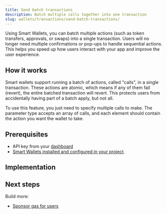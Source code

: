 ```yaml
---
title: Send batch transactions
description: Batch multiple calls together into one transaction
slug: wallets/transactions/send-batch-transactions/
---
```


Using Smart Wallets, you can batch multiple actions (such as token transfers, approvals, or swaps) into a single transaction. Users will no longer need multiple confirmations or pop-ups to handle sequential actions. This helps you speed up how users interact with your app and improve the user experience.

## How it works

Smart wallets support running a batch of actions, called "calls", in a single transaction. These actions are atomic, which means if any of them fail (revert), the entire batched transaction will revert. This protects users from accidentally having part of a batch apply, but not all.

To use this feature, you just need to specify multiple calls to make. The parameter type accepts an array of calls, and each element should contain the action you want the wallet to take.

## Prerequisites

- API key from your [dashboard](https://dashboard.alchemy.com/apps)
- [Smart Wallets installed and configured in your project](/docs/wallets/pages/react/setup.mdx).

## Implementation

<Tabs>
  <Tab title="React">
    <Markdown src="react.mdx" />
  </Tab>
  <Tab title="JavaScript">
    <Markdown src="client.mdx" />
  </Tab>
  <Tab title="API">
    <Markdown src="api.mdx" />
  </Tab>
</Tabs>

## Next steps

Build more:

- [Sponsor gas for users](/wallets/transactions/sponsor-gas/sponsor-gas)
